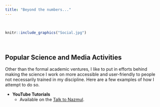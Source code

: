 ```yaml
---
title: "Beyond the numbers..."
---
```


<br>

```r
knitr::include_graphics("Social.jpg")
```

<br>

## Popular Science and Media Activities

Other than the formal academic ventures, I like to put in efforts behind making the science I work on more accessible and user-friendly to people not necessarily trained in my discipline. Here are a few examples of how I attempt to do so.

- **YouTube Tutorials**
  - Available on the [Talk to Nazmul](https://www.youtube.com/channel/UCHKMxKD5SbK9-RfcqkjfMbg).
